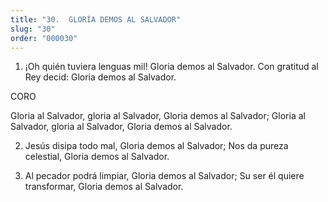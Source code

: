 ```yaml
---
title: "30.  GLORÍA DEMOS AL SALVADOR"
slug: "30"
order: "000030"
---
```

1. ¡Oh quién tuviera lenguas mil! Gloria demos al Salvador.
Con gratitud al Rey decid: Gloria demos al Salvador.

CORO

Gloria al Salvador, gloria al Salvador, Gloria demos al Salvador;
Gloria al Salvador, gloria al Salvador, Gloria demos al Salvador.

2.	Jesús disipa todo mal, Gloria demos al Salvador; Nos da pureza celestial, Gloria demos al Salvador.

3.	Al pecador podrá limpiar, Gloria demos al Salvador; Su ser él quiere transformar, Gloria demos al Salvador.

